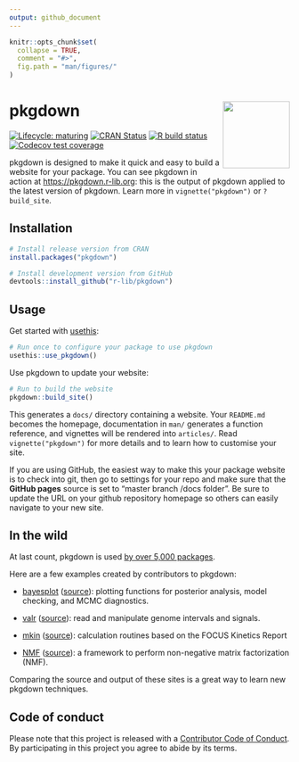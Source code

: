 ```yaml
---
output: github_document
---
```


<!-- README.md is generated from README.Rmd. Please edit that file -->

```r
knitr::opts_chunk$set(
  collapse = TRUE,
  comment = "#>",
  fig.path = "man/figures/"
)
```

# pkgdown <img src="man/figures/logo.png" align="right" alt="" width="120" />

<!-- badges: start -->
[![Lifecycle: maturing](https://img.shields.io/badge/lifecycle-maturing-blue.svg)](https://www.tidyverse.org/lifecycle/#maturing)
[![CRAN Status](https://www.r-pkg.org/badges/version/pkgdown)](https://cran.r-project.org/package=pkgdown)
[![R build status](https://github.com/r-lib/pkgdown/workflows/R-CMD-check/badge.svg)](https://github.com/r-lib/pkgdown/actions)
[![Codecov test coverage](https://codecov.io/gh/r-lib/pkgdown/branch/master/graphs/badge.svg)](https://codecov.io/gh/r-lib/pkgdown?branch=master)
<!-- badges: end -->

pkgdown is designed to make it quick and easy to build a website for your package. You can see pkgdown in action at <https://pkgdown.r-lib.org>: this is the output of pkgdown applied to the latest version of pkgdown. Learn more in `vignette("pkgdown")` or `?build_site`.

## Installation

```r
# Install release version from CRAN
install.packages("pkgdown")

# Install development version from GitHub
devtools::install_github("r-lib/pkgdown")
```

## Usage

Get started with [usethis](http://usethis.r-lib.org/):

```r
# Run once to configure your package to use pkgdown
usethis::use_pkgdown()
```

Use pkgdown to update your website:

```r
# Run to build the website
pkgdown::build_site()
```

This generates a `docs/` directory containing a website. Your `README.md` becomes the homepage, documentation in `man/` generates a function reference, and vignettes will be rendered into `articles/`. Read `vignette("pkgdown")` for more details and to learn how to customise your site.

If you are using GitHub, the easiest way to make this your package website is to check into git, then go to settings for your repo and make sure that the __GitHub pages__ source is set to "master branch /docs folder". Be sure to update the URL on your github repository homepage so others can easily navigate to your new site.

## In the wild

At last count, pkgdown is used [by over 5,000 packages](https://github.com/search?q=pkgdown.css+in%3Apath&type=Code). 

Here are a few examples created by contributors to pkgdown:

* [bayesplot](http://mc-stan.org/bayesplot/index.html)
  ([source](https://github.com/stan-dev/bayesplot/tree/gh-pages)):
  plotting functions for posterior analysis, model checking, and MCMC 
  diagnostics.

* [valr](https://valr.hesselberthlab.org/) 
  ([source](https://github.com/rnabioco/valr)): 
  read and manipulate genome intervals and signals.

* [mkin](http://jranke.github.io/mkin/)
  ([source](https://github.com/jranke/mkin)):
  calculation routines based on the FOCUS Kinetics Report

* [NMF](http://renozao.github.io/NMF/master/index.html)
  ([source](https://github.com/renozao/NMF)):
  a framework to perform non-negative matrix factorization (NMF).

Comparing the source and output of these sites is a great way to learn new pkgdown techniques.

## Code of conduct

Please note that this project is released with a [Contributor Code of Conduct](https://pkgdown.r-lib.org/CODE_OF_CONDUCT.html). By participating in this project you agree to abide by its terms.
